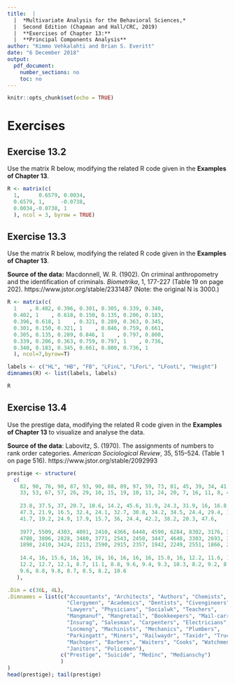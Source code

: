 ```yaml
---
title:  |  
  |  *Multivariate Analysis for the Behavioral Sciences,*
  |  Second Edition (Chapman and Hall/CRC, 2019)
  |  **Exercises of Chapter 13:**
  |  **Principal Components Analysis**
author: "Kimmo Vehkalahti and Brian S. Everitt"
date: "6 December 2018"
output: 
  pdf_document:
    number_sections: no
    toc: no
---
```


```r
knitr::opts_chunk$set(echo = TRUE)
```

# Exercises

## Exercise 13.2

Use the matrix R below, modifying the related R code given in the **Examples of Chapter 13**.

```r
R <- matrix(c(
  1,      0.6579, 0.0034,
  0.6579, 1,     -0.0738,
  0.0034,-0.0738, 1
  ), ncol = 3, byrow = TRUE)
```
\pagebreak

## Exercise 13.3

Use the matrix R below, modifying the related R code given in the **Examples of Chapter 13**.

**Source of the data:** Macdonnell, W. R. (1902). On criminal anthropometry and the identification of criminals. *Biometrika*, 1, 177-227 (Table 19 on page 202). https://www.jstor.org/stable/2331487 (Note: the original N is 3000.)

```r
R <- matrix(c(
  1    , 0.402, 0.396, 0.301, 0.305, 0.339, 0.340,
  0.402, 1    , 0.618, 0.150, 0.135, 0.206, 0.183, 
  0.396, 0.618, 1    , 0.321, 0.289, 0.363, 0.345,
  0.301, 0.150, 0.321, 1    , 0.846, 0.759, 0.661,
  0.305, 0.135, 0.289, 0.846, 1    , 0.797, 0.800,
  0.339, 0.206, 0.363, 0.759, 0.797, 1    , 0.736,
  0.340, 0.183, 0.345, 0.661, 0.800, 0.736, 1
  ), ncol=7,byrow=T)

labels <- c("HL", "HB", "FB", "LFinL", "LForL", "LFootL", "Height")
dimnames(R) <- list(labels, labels)

R
```
\pagebreak

## Exercise 13.4

Use the prestige data, modifying the related R code given in the **Examples of Chapter 13** to visualize and analyse the data.

**Source of the data**: Labovitz, S. (1970). The assignments of numbers to rank order categories.
*American Sociological Review*, 35, 515–524. (Table 1 on page 516). https://www.jstor.org/stable/2092993

```r
prestige <- structure(
  c(
    82, 90, 76, 90, 87, 93, 90, 88, 89, 97, 59, 73, 81, 45, 39, 34, 41, 16,
    33, 53, 67, 57, 26, 29, 10, 15, 19, 10, 13, 24, 20, 7, 16, 11, 8, 41, 
    
    23.8, 37.5, 37, 20.7, 10.6, 14.2, 45.6, 31.9, 24.3, 31.9, 16, 16.8, 64.8, 
    47.3, 21.9, 16.5, 32.4, 24.1, 32.7, 30.8, 34.2, 34.5, 24.4, 29.4, 14.4, 
    41.7, 19.2, 24.9, 17.9, 15.7, 36, 24.4, 42.2, 38.2, 20.3, 47.6, 
    
    3977, 5509, 4303, 4091, 2410, 4366, 6448, 4590, 6284, 8302, 3176, 3456, 
    4700, 3806, 2828, 3480, 3771, 2543, 2450, 3447, 4648, 3303, 2693, 3353, 
    1898, 2410, 3424, 2213, 2590, 2915, 2357, 1942, 2249, 2551, 1866, 2866, 
    
    14.4, 16, 15.6, 16, 16, 16, 16, 16, 16, 16, 15.8, 16, 12.2, 11.6, 12.7,
    12.2, 12.7, 12.1, 8.7, 11.1, 8.8, 9.6, 9.4, 9.3, 10.3, 8.2, 9.2, 8.9, 9.6, 
    9.6, 8.8, 9.8, 8.7, 8.5, 8.2, 10.6
   ), 

.Dim = c(36L, 4L), 
.Dimnames = list(c("Accountants", "Architects", "Authors", "Chemists", 
                   "Clergymen", "Academics", "Dentists", "Civengineers",
                   "Lawyers", "Physicians", "Socialwk", "Teachers",
                   "Mangmanuf", "Mangretail", "Bookkeepers", "Mail-carriers", 
                   "Insurag", "Salesman", "Carpenters", "Electricians", 
                   "Locmeng", "Machinists", "Mechanics", "Plumbers", 
                   "Parkingatt", "Miners", "Railwaydr", "Taxidr", "Truckdr",
                   "Machoper", "Barbers", "Waiters", "Cooks", "Watchmen", 
                   "Janitors", "Policemen"), 
                 c("Prestige", "Suicide", "Medinc", "Medianschy")
                 )
)
head(prestige); tail(prestige)
```
\pagebreak
